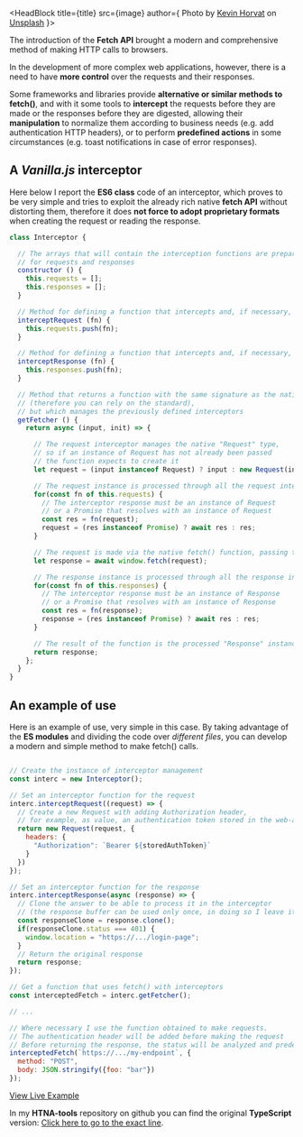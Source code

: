 

<HeadBlock title={title} src={image} author={
  <span>Photo by <a href="https://unsplash.com/@hidd3n?utm_source=unsplash&amp;utm_medium=referral&amp;utm_content=creditCopyText">Kevin Horvat</a> on <a href="https://unsplash.com/s/photos/monitors?utm_source=unsplash&amp;utm_medium=referral&amp;utm_content=creditCopyText">Unsplash</a></span>
}></HeadBlock>

The introduction of the **Fetch API** brought a modern and comprehensive method of making HTTP calls to browsers.

In the development of more complex web applications, however, there is a need to have **more control** over the requests and their responses.

Some frameworks and libraries provide **alternative or similar methods to fetch()**,
and with it some tools to **intercept** the requests before they are made or the responses before they are digested, allowing their **manipulation** to normalize them according to business needs (e.g. add authentication HTTP headers), or to perform **predefined actions** in some circumstances (e.g. toast notifications in case of error responses).

## A *Vanilla.js* interceptor

Here below I report the **ES6 class** code of an interceptor, which proves to be very simple and tries to exploit the already rich native **fetch API** without distorting them,
therefore it does **not force to adopt proprietary formats** when creating the request or reading the response.

```javascript
class Interceptor {

  // The arrays that will contain the interception functions are prepared at the instantiation,
  // for requests and responses
  constructor () {
    this.requests = [];
    this.responses = [];
  }

  // Method for defining a function that intercepts and, if necessary, modifies HTTP requests
  interceptRequest (fn) {
    this.requests.push(fn);
  }

  // Method for defining a function that intercepts and, if necessary, modifies HTTP responses
  interceptResponse (fn) {
    this.responses.push(fn);
  }

  // Method that returns a function with the same signature as the native fetch()
  // (therefore you can rely on the standard),
  // but which manages the previously defined interceptors
  getFetcher () {
    return async (input, init) => {

      // The request interceptor manages the native "Request" type,
      // so if an instance of Request has not already been passed
      // the function expects to create it
      let request = (input instanceof Request) ? input : new Request(input, init);

      // The request instance is processed through all the request interceptor functions
      for(const fn of this.requests) {
        // The interceptor response must be an instance of Request
        // or a Promise that resolves with an instance of Request
        const res = fn(request);
        request = (res instanceof Promise) ? await res : res;
      }

      // The request is made via the native fetch() function, passing the processed "Request" instance
      let response = await window.fetch(request);

      // The response instance is processed through all the response interceptor functions
      for(const fn of this.responses) {
        // The interceptor response must be an instance of Response
        // or a Promise that resolves with an instance of Response
        const res = fn(response);
        response = (res instanceof Promise) ? await res : res;
      }

      // The result of the function is the processed "Response" instance
      return response;
    };
  }
}

```

## An example of use

Here is an example of use, very simple in this case.
By taking advantage of the **ES modules** and dividing the code over *different files*,
you can develop a modern and simple method to make fetch() calls.

```javascript

// Create the instance of interceptor management
const interc = new Interceptor();

// Set an interceptor function for the request
interc.interceptRequest((request) => {
  // Create a new Request with adding Authorization header,
  // for example, as value, an authentication token stored in the web-app
  return new Request(request, {
    headers: {
      "Authorization": `Bearer ${storedAuthToken}`
    }
  })
});

// Set an interceptor function for the response
interc.interceptResponse(async (response) => {
  // Clone the answer to be able to process it in the interceptor
  // (the response buffer can be used only once, in doing so I leave it available for subsequent processing)
  const responseClone = response.clone();
  if(responseClone.status === 401) {
    window.location = "https://.../login-page";
  }
  // Return the original response
  return response;
});

// Get a function that uses fetch() with interceptors
const interceptedFetch = interc.getFetcher();

// ...

// Where necessary I use the function obtained to make requests.
// The authentication header will be added before making the request
// Before returning the response, the status will be analyzed and predefined operations executed
interceptedFetch(`https://.../my-endpoint`, {
  method: "POST",
  body: JSON.stringify({foo: "bar"})
});

```

<a href={example}>View Live Example</a>


In my **HTNA-tools** repository on github you can find the original **TypeScript** version:
[Click here to go to the exact line](https://github.com/sandrolain/HTNA-tools/blob/8dd09d233e3856ce78199ac2dff608f21555a507/src/netw.ts#L50).

